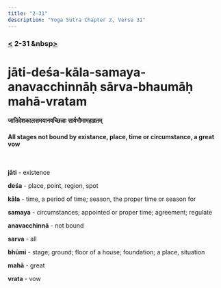 ```yaml
---
title: "2-31"
description: "Yoga Sutra Chapter 2, Verse 31"
---
```


### [<](/Chapter-2/2-30/) 2-31 &nbsp[>](/Chapter-2/2-32/)

# jāti-deśa-kāla-samaya-anavacchinnāḥ sārva-bhaumāḥ mahā-vratam

#### जातिदेशकालसमयानवच्छिन्नाः सार्वभौमामहाव्रतम्

#### All stages not bound by existance, place, time or circumstance, a great vow

<br />

**jāti** - existence

**deśa** - place, point, region, spot

**kāla** - time, a period of time; season, the proper time or season for

**samaya** - circumstances; appointed or proper time; agreement; regulate

**anavacchinnā** - not bound

**sarva** - all

**bhūmi** - stage; ground; floor of a house; foundation; a place, situation

**mahā** - great

**vrata** - vow

<br />
